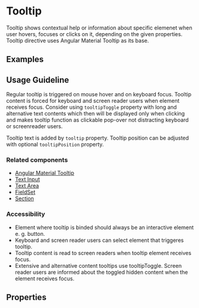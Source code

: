 
<Meta title="Directives/Tooltip" />

# Tooltip

Tooltip shows contextual help or information about specific elemenet when user hovers, focuses or clicks on it, depending on the given properties.
Tooltip directive uses Angular Material Tooltip as its base.

## Examples

<Canvas of={TooltipStories.Example}></Canvas>

## Usage Guideline

Regular tooltip is triggered on mouse hover and on keyboard focus. Tooltip content is forced for keyboard and screen reader users when element receives focus.
Consider using `tooltipToggle` property with long and alternative text contents which then will be displayed only when clicking and makes tooltip function as clickable pop-over not distracting keyboard or screenreader users.

Tooltip text is added by `tooltip` property. Tooltip position can be adjusted with optional `tooltipPosition` property.

### Related components

- [Angular Material Tooltip](https://material.angular.io/components/tooltip/overview)
- [Text Input](/docs/components-form-text-input--documentation)
- [Text Area](/docs/components-form-text-area--documentation)
- [FieldSet](/docs/components-form-field-set--documentation)
- [Section](/docs/components-section--documentation)

### Accessibility

- Element where tooltip is binded should always be an interactive element e. g. button.
- Keyboard and screen reader users can select element that triggeres tooltip.
- Tooltip content is read to screen readers when tooltip element receives focus.
- Extensive and alternative content tooltips use tooltipToggle. Screen reader users are informed about the toggled hidden content when the element receives focus.

## Properties

<ArgTypes of={TooltipDirective} />
